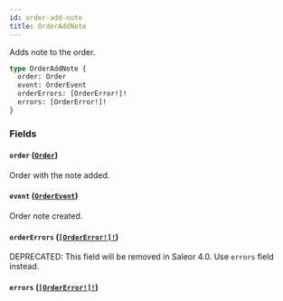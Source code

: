 ```yaml
---
id: order-add-note
title: OrderAddNote
---
```


Adds note to the order.

```graphql
type OrderAddNote {
  order: Order
  event: OrderEvent
  orderErrors: [OrderError!]!
  errors: [OrderError!]!
}
```

### Fields

#### `order` ([`Order`](/developer/api-reference/objects/order))

Order with the note added.

#### `event` ([`OrderEvent`](/developer/api-reference/objects/order-event))

Order note created.

#### `orderErrors` ([`[OrderError!]!`](/developer/api-reference/objects/order-error))

<span class="badge badge--warning">DEPRECATED: This field will be removed in Saleor 4.0. Use `errors` field instead.</span>

#### `errors` ([`[OrderError!]!`](/developer/api-reference/objects/order-error))
